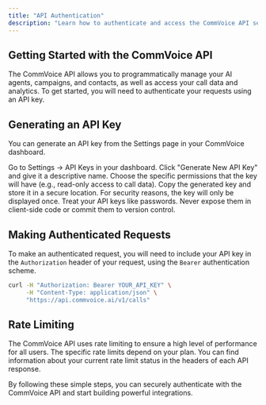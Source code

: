 ```yaml
---
title: "API Authentication"
description: "Learn how to authenticate and access the CommVoice API securely."
---
```


## Getting Started with the CommVoice API

The CommVoice API allows you to programmatically manage your AI agents, campaigns, and contacts, as well as access your call data and analytics. To get started, you will need to authenticate your requests using an API key.

## Generating an API Key

You can generate an API key from the Settings page in your CommVoice dashboard.

<Steps>
  <Step title="Navigate to API Settings">
    Go to Settings → API Keys in your dashboard.
  </Step>
  <Step title="Create a New Key">
    Click "Generate New API Key" and give it a descriptive name.
  </Step>
  <Step title="Set Permissions">
    Choose the specific permissions that the key will have (e.g., read-only access to call data).
  </Step>
  <Step title="Copy and Store Your Key">
    Copy the generated key and store it in a secure location. For security reasons, the key will only be displayed once.
  </Step>
</Steps>

<Warning>
Treat your API keys like passwords. Never expose them in client-side code or commit them to version control.
</Warning>

## Making Authenticated Requests

To make an authenticated request, you will need to include your API key in the `Authorization` header of your request, using the `Bearer` authentication scheme.

```bash
curl -H "Authorization: Bearer YOUR_API_KEY" \
     -H "Content-Type: application/json" \
     "https://api.commvoice.ai/v1/calls"
```

## Rate Limiting

The CommVoice API uses rate limiting to ensure a high level of performance for all users. The specific rate limits depend on your plan. You can find information about your current rate limit status in the headers of each API response.

By following these simple steps, you can securely authenticate with the CommVoice API and start building powerful integrations. 